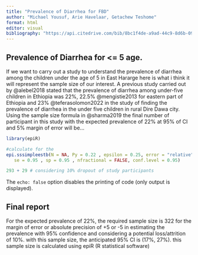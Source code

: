 ```yaml
---
title: "Prevalence of Diarrhea for FBD"
author: "Michael Yousuf, Arie Havelaar, Getachew Teshome"
format: html
editor: visual
bibliography: "https://api.citedrive.com/bib/8bc1f4de-a9ad-44c9-8d6b-094c43271b3d/references.bib?x=eyJpZCI6ICI4YmMxZjRkZS1hOWFkLTQ0YzktOGQ2Yi0wOTRjNDMyNzFiM2QiLCAidXNlciI6ICIxMTIzMCIsICJzaWduYXR1cmUiOiAiM2ZiNjYyMWFmZDlkMjNkMzA2Njg2ZTEzOGJhMmU3ZjZiNGQ5YmQwMmUzOGI4MWIyZjIwYTdlYjJjZWNmOGI2ZSJ9= .bib"
---
```


## Prevalence of Diarrhea for \<= 5 age.

If we want to carry out a study to understand the prevalence of diarrhea among the children under the age of 5 in East Hararge here is what i think it will represent the sample size of our interest. A previous study carried out by @alebel2018 stated that the prevalence of diarrhea among under-five children in Ethiopia was 22%, 22.5% @mengistie2013 for eastern part of Ethiopia and 23% @teferasolomon2022 in the study of finding the prevalence of diarrhea in the under five children in rural Dire Dawa city. Using the sample size formula in @sharma2019 the final number of participant in this study with the expected prevalence of 22% at 95% of CI and 5% margin of error will be...

```r

library(epiR)
```

```r
#calculate for the 
epi.sssimpleestb(N = NA, Py = 0.22 , epsilon = 0.25, error = "relative", 
   se = 0.95 , sp = 0.95 , nfractional = FALSE, conf.level = 0.95)
```

```r
293 + 29 # considering 10% dropout of study participants
```

The `echo: false` option disables the printing of code (only output is displayed).

## Final report

For the expected prevalence of 22%, the required sample size is 322 for the margin of error or absolute precision of +5 or -5 in estimating the prevalence with 95% confidence and considering a potential loss/attrition of 10%. with this sample size, the anticipated 95% CI is (17%, 27%). this sample size is calculated using epiR (R statistical software)
